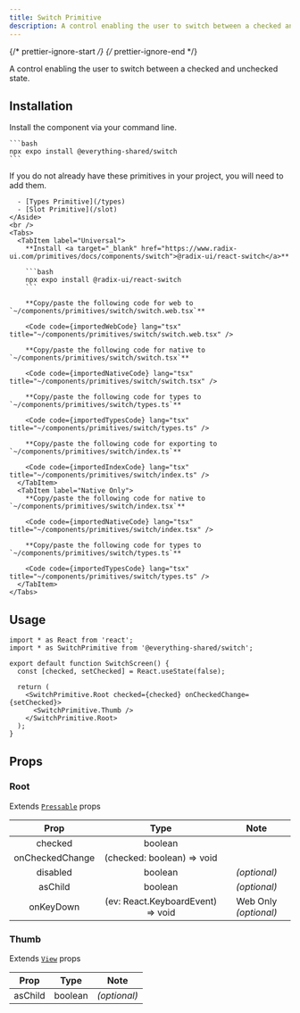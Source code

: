 ```yaml
---
title: Switch Primitive
description: A control enabling the user to switch between a checked and unchecked state.
---
```


{/* prettier-ignore-start */}
{/* prettier-ignore-end */}


A control enabling the user to switch between a checked and unchecked state.

## Installation


<Tabs>
  <TabItem label="NPM">

  Install the component via your command line.

    ```bash
    npx expo install @everything-shared/switch
    ```

  </TabItem>
  <TabItem label="Manual">
    <Aside title="Uses shared primitives">
      If you do not already have these primitives in your project, you will need to add them.

      - [Types Primitive](/types)
      - [Slot Primitive](/slot)
    </Aside>
    <br />
    <Tabs>
      <TabItem label="Universal">
        **Install <a target="_blank" href="https://www.radix-ui.com/primitives/docs/components/switch">@radix-ui/react-switch</a>**

        ```bash
        npx expo install @radix-ui/react-switch
        ```

        **Copy/paste the following code for web to  `~/components/primitives/switch/switch.web.tsx`**

        <Code code={importedWebCode} lang="tsx" title="~/components/primitives/switch/switch.web.tsx" />

        **Copy/paste the following code for native to  `~/components/primitives/switch/switch.tsx`**

        <Code code={importedNativeCode} lang="tsx" title="~/components/primitives/switch/switch.tsx" />

        **Copy/paste the following code for types to  `~/components/primitives/switch/types.ts`**

        <Code code={importedTypesCode} lang="tsx" title="~/components/primitives/switch/types.ts" />

        **Copy/paste the following code for exporting to  `~/components/primitives/switch/index.ts`**

        <Code code={importedIndexCode} lang="tsx" title="~/components/primitives/switch/index.ts" />
      </TabItem>
      <TabItem label="Native Only">
        **Copy/paste the following code for native to  `~/components/primitives/switch/index.tsx`**

        <Code code={importedNativeCode} lang="tsx" title="~/components/primitives/switch/index.tsx" />

        **Copy/paste the following code for types to  `~/components/primitives/switch/types.ts`**

        <Code code={importedTypesCode} lang="tsx" title="~/components/primitives/switch/types.ts" />
      </TabItem>
    </Tabs>
  </TabItem>
</Tabs>

## Usage

```tsx
import * as React from 'react';
import * as SwitchPrimitive from '@everything-shared/switch';

export default function SwitchScreen() {
  const [checked, setChecked] = React.useState(false);

  return (
    <SwitchPrimitive.Root checked={checked} onCheckedChange={setChecked}>
      <SwitchPrimitive.Thumb />
    </SwitchPrimitive.Root>
  );
}

```

## Props

### Root

Extends [`Pressable`](https://reactnative.dev/docs/pressable#props) props

|     Prop     |           Type           |     Note     |
| :----------: | :----------------------: | :----------: |
|     checked     |   boolean         |  |
|     onCheckedChange     |   (checked: boolean) => void         |  |
|   disabled   |         boolean          | _(optional)_ |
| asChild | boolean | _(optional)_ |
| onKeyDown | (ev: React.KeyboardEvent) => void | Web Only _(optional)_ |

### Thumb

Extends [`View`](https://reactnative.dev/docs/view#props) props

|  Prop   |  Type   |     Note     |
| :-----: | :-----: | :----------: |
| asChild | boolean | _(optional)_ |
